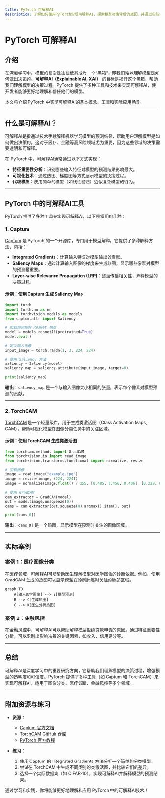 ```yaml
---
title: PyTorch 可解释AI
description: 了解如何使用PyTorch实现可解释AI，探索模型决策背后的原因，并通过实际案例展示其应用场景。
---
```


# PyTorch 可解释AI

## 介绍

在深度学习中，模型的复杂性往往使其成为一个“黑箱”，即我们难以理解模型是如何做出决策的。**可解释AI（Explainable AI, XAI）** 的目标是揭开这个黑箱，帮助我们理解模型的决策过程。PyTorch 提供了多种工具和技术来实现可解释AI，使开发者能够更好地理解和信任他们的模型。

本文将介绍 PyTorch 中实现可解释AI的基本概念、工具和实际应用场景。

---

## 什么是可解释AI？

可解释AI是指通过技术手段解释机器学习模型的预测结果，帮助用户理解模型是如何做出决策的。这对于医疗、金融等高风险领域尤为重要，因为这些领域的决策需要透明和可解释。

在 PyTorch 中，可解释AI通常通过以下方式实现：
- **特征重要性分析**：识别哪些输入特征对模型的预测结果影响最大。
- **可视化技术**：通过热图、梯度图等方式展示模型的决策过程。
- **代理模型**：使用简单的模型（如线性回归）近似复杂模型的行为。

---

## PyTorch 中的可解释AI工具

PyTorch 提供了多种工具来实现可解释AI，以下是常用的几种：

### 1. Captum

[Captum](https://captum.ai/) 是 PyTorch 的一个开源库，专门用于模型解释。它提供了多种解释方法，包括：
- **Integrated Gradients**：计算输入特征对模型输出的贡献。
- **Saliency Maps**：通过计算输入图像的梯度来生成热图，显示哪些像素对模型的预测最重要。
- **Layer-wise Relevance Propagation (LRP)**：逐层传播相关性，解释模型的决策过程。

#### 示例：使用 Captum 生成 Saliency Map

```python
import torch
import torch.nn as nn
import torchvision.models as models
from captum.attr import Saliency

# 加载预训练的 ResNet 模型
model = models.resnet18(pretrained=True)
model.eval()

# 定义输入图像
input_image = torch.randn(1, 3, 224, 224)

# 使用 Saliency 方法
saliency = Saliency(model)
saliency_map = saliency.attribute(input_image, target=0)

print(saliency_map)
```

**输出**：`saliency_map` 是一个与输入图像大小相同的张量，表示每个像素对模型预测的贡献。

---

### 2. TorchCAM

[TorchCAM](https://github.com/frgfm/torch-cam) 是一个轻量级库，用于生成类激活图（Class Activation Maps, CAM），帮助可视化模型在图像分类任务中的关注区域。

#### 示例：使用 TorchCAM 生成类激活图

```python
from torchcam.methods import GradCAM
from torchvision.io import read_image
from torchvision.transforms.functional import normalize, resize

# 加载图像
image = read_image("example.jpg")
image = resize(image, (224, 224))
image = normalize(image.float() / 255, [0.485, 0.456, 0.406], [0.229, 0.224, 0.225])

# 使用 GradCAM
cam_extractor = GradCAM(model)
out = model(image.unsqueeze(0))
cams = cam_extractor(out.squeeze(0).argmax().item(), out)

print(cams[0])
```

**输出**：`cams[0]` 是一个热图，显示模型在预测时关注的图像区域。

---

## 实际案例

### 案例 1：医疗图像分类

在医疗领域，可解释AI可以帮助医生理解模型对医学图像的诊断依据。例如，使用 GradCAM 生成的热图可以显示模型在诊断肺癌时关注的肺部区域。

```mermaid
graph TD
    A[输入医学图像] --> B[模型预测]
    B --> C[生成热图]
    C --> D[医生分析热图]
```

### 案例 2：金融风控

在金融风控中，可解释AI可以帮助解释模型拒绝贷款申请的原因。通过特征重要性分析，可以识别出影响决策的关键因素，如收入、信用评分等。

---

## 总结

可解释AI是深度学习中的重要研究方向，它帮助我们理解模型的决策过程，增强模型的透明度和可信度。PyTorch 提供了多种工具（如 Captum 和 TorchCAM）来实现可解释AI，适用于图像分类、医疗诊断、金融风控等多个领域。

---

## 附加资源与练习

- **资源**：
  - [Captum 官方文档](https://captum.ai/)
  - [TorchCAM GitHub 仓库](https://github.com/frgfm/torch-cam)
  - [PyTorch 官方教程](https://pytorch.org/tutorials/)

- **练习**：
  1. 使用 Captum 的 Integrated Gradients 方法分析一个简单的分类模型。
  2. 尝试在 TorchCAM 中生成不同类别的类激活图，并比较它们的差异。
  3. 选择一个实际数据集（如 CIFAR-10），实现可解释AI并解释模型的预测结果。

通过学习和实践，你将能够更好地理解和应用 PyTorch 中的可解释AI技术！
